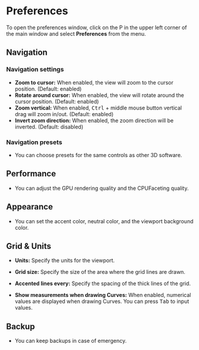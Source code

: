 # Preferences

To open the preferences window, click on the P in the upper left corner of the main window and select **Preferences** from the menu.

## Navigation

### Navigation settings

- **Zoom to cursor:** When enabled, the view will zoom to the cursor position. (Default: enabled)
- **Rotate around cursor:** When enabled, the view will rotate around the cursor position. (Default: enabled)
- **Zoom vertical:** When enabled, <kbd>Ctrl</kbd> + middle mouse button vertical drag will zoom in/out. (Default: enabled)
- **Invert zoom direction:** When enabled, the zoom direction will be inverted. (Default: disabled)

### Navigation presets

- You can choose presets for the same controls as other 3D software.

## Performance

- You can adjust the GPU rendering quality and the CPUFaceting quality.

## Appearance

- You can set the accent color, neutral color, and the viewport background color. 

## Grid & Units

- **Units:** Specify the units for the viewport.
- **Grid size:** Specify the size of the area where the grid lines are drawn.
- **Accented lines every:** Specify the spacing of the thick lines of the grid.

- **Show measurements when drawing Curves:** When enabled, numerical values are displayed when drawing Curves. You can press <kbd>Tab</kbd> to input values.

## Backup

- You can keep backups in case of emergency. 












